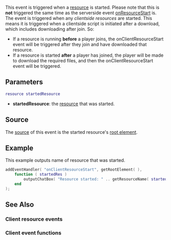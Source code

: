{{Client event}}
 
This event is triggered when a [[/resource.md|resource]] is started.  Please note that this is '''not''' triggered the same time as the serverside event [[/onResourceStart.md|onResourceStart]] is.  The event is triggered when any ''clientside resources'' are started.  This means it is triggered when a clientside script is initiated after a download, which includes downloading after join. So:

* If a resource is running '''before''' a player joins, the onClientResourceStart event will be triggered after they join and have downloaded that resource.
* If a resource is started '''after''' a player has joined, the player will be made to download the required files, and then the onClientResourceStart event will be triggered.

==Parameters== 
<syntaxhighlight lang="lua">
resource startedResource
</syntaxhighlight> 

*'''startedResource''': the [[/resource.md|resource]] that was started.

==Source==
The [[/event_system#Event_source.md|source]] of this event is the started resource's [[/root element.md|root element]].

==Example== 
This example outputs name of resource that was started.
<syntaxhighlight lang="lua">
addEventHandler( "onClientResourceStart", getRootElement( ),
    function ( startedRes )
        outputChatBox( "Resource started: " .. getResourceName( startedRes ) );
    end
);
</syntaxhighlight>

==See Also==
===Client resource events===
{{Client_resource_events}}
===Client event functions===
{{Client_event_functions}}